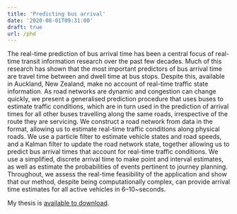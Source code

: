 ```yaml
---
title: 'Predicting bus arrival'
date: '2020-08-01T09:31:00'
draft: true
url: /phd
---
```


The real-time prediction of bus arrival time has been a central focus of real-time transit information research over the past few decades. Much of this research has shown that the most important predictors of bus arrival time are travel time between and dwell time at bus stops. Despite this, \glspl{eta} available in Auckland, New Zealand, make no account of real-time traffic state information. As road networks are dynamic and congestion can change quickly, we present a generalised prediction procedure that uses buses to estimate traffic conditions, which are in turn used in the prediction of arrival times for all other buses travelling along the same roads, irrespective of the route they are servicing. We construct a road network from data in the \gls{gtfs} format, allowing us to estimate real-time traffic conditions along physical roads. We use a particle filter to estimate vehicle states and road speeds, and a Kalman filter to update the road network state, together allowing us to predict bus arrival times that account for real-time traffic conditions. We use a simplified, discrete arrival time \gls{cdf} to make point and interval estimates, as well as estimate the probabilities of events pertinent to journey planning. Throughout, we assess the real-time feasibility of the application and show that our method, despite being computationally complex, can provide arrival time estimates for all active vehicles in 6--10~seconds.

My thesis is [available to download](https://github.com/tmelliott/phd-thesis/raw/master/thesis.pdf).

